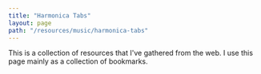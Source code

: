 ```yaml
---
title: "Harmonica Tabs"
layout: page
path: "/resources/music/harmonica-tabs"
---
```


This is a collection of resources that I've gathered from the web. I use this page mainly as a collection of bookmarks.

